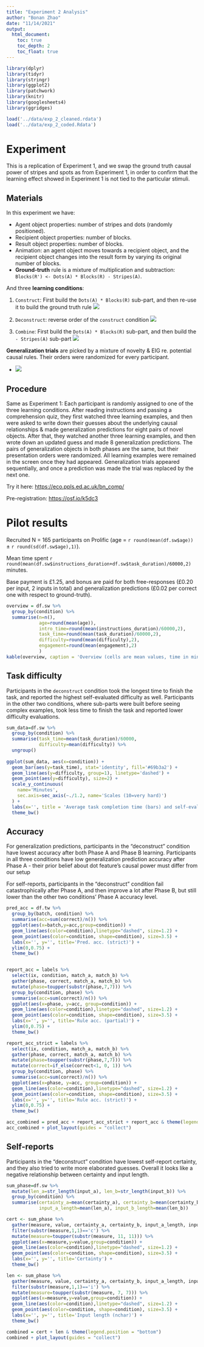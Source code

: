 ```yaml
---
title: "Experiment 2 Analysis"
author: "Bonan Zhao"
date: "11/14/2021"
output: 
  html_document:
    toc: true
    toc_depth: 2
    toc_float: true
---
```


```r
library(dplyr)
library(tidyr)
library(stringr)
library(ggplot2)
library(patchwork)
library(knitr)
library(googlesheets4)
library(ggridges)
```

```r
load('../data/exp_2_cleaned.rdata')
load('../data/exp_2_coded.Rdata')
```

# Experiment

This is a replication of Experiment 1, and we swap the ground truth causal power of stripes and spots as from Experiment 1, in order to confirm that the learning effect showed in Experiment 1 is not tied to the particular stimuli.

## Materials

In this experiment we have:

- Agent object properties: number of stripes and dots (randomly positioned).
- Recipient object properties: number of blocks.
- Result object properties: number of blocks.
- Animation: an agent object moves towards a recipient object, and the recipient object changes into the result form by varying its original number of blocks.
- **Ground-truth** rule is a mixture of multiplication and subtraction: `Blocks(R') <- Dots(A) * Blocks(R) - Stripes(A)`.

And three **learning conditions**:

1. `Construct`: First build the `Dots(A) * Blocks(R)` sub-part, and then re-use it to build the ground truth rule
  ![](../figs/exp_2/construct.png)
  
2. `Deconstruct`: reverse order of the `construct` condition
  ![](../figs/exp_2/decon.png)
  
3. `Combine`: First build the `Dots(A) * Blocks(R)` sub-part, and then build the `- Stripes(A)` sub-part
  ![](../figs/exp_2/combine.png)
  

**Generalization trials** are picked by a mixture of novelty & EIG re. potential causal rules.
Their orders were randomized for every participant.

* ![](../figs/exp_2/gen_trials.png)

  
## Procedure

Same as Experiment 1: Each participant is randomly assigned to one of the three learning conditions. After reading instructions and passing a comprehension quiz, they first watched three learning examples, and then were asked to write down their guesses about the underlying causal relationships & made generalization predictions for eight pairs of novel objects. 
After that, they watched another three learning examples, and then wrote down an updated guess and made 8 generalization predictions. 
The pairs of generalization objects in both phases are the same, but their presentation orders were randomized.
All learning examples were remained in the screen once they had appeared.
Generalization trials appeared sequentially, and once a prediction was made the trial was replaced by the next one.

Try it here: <https://eco.ppls.ed.ac.uk/bn_comp/>

Pre-registration: <https://osf.io/k5dc3>


# Pilot results


Recruited N = 165 participants on Prolific (age = `r round(mean(df.sw$age))` ± `r round(sd(df.sw$age),1)`). 

Mean time spent `r round(mean(df.sw$instructions_duration+df.sw$task_duration)/60000,2)` minutes.

Base payment is £1.25, 
and bonus are paid for both free-responses (£0.20 per input, 2 inputs in total) and generalization predictions (£0.02 per correct one with respect to ground-truth).


```r
overview = df.sw %>% 
  group_by(condition) %>%
  summarise(n=n(), 
            age=round(mean(age)),
            intro_time=round(mean(instructions_duration)/60000,2),
            task_time=round(mean(task_duration)/60000,2), 
            difficulty=round(mean(difficulty),2),
            engagement=round(mean(engagement),2)
            )
kable(overview, caption = 'Overview (cells are mean values, time in minutes, difficulty & engagement scales are 1-10)')
```



## Task difficulty

Participants in the `deconstruct` condition took the longest time to finish the task, and reported the highest self-evaluated difficulty as well. Participants in the other two conditions, where sub-parts were built before seeing complex examples, took less time to finish the task and reported lower difficulty evaluations.


```r
sum_data=df.sw %>% 
  group_by(condition) %>%
  summarise(task_time=mean(task_duration)/60000, 
            difficulty=mean(difficulty)) %>%
  ungroup()
  
ggplot(sum_data, aes(x=condition)) +
  geom_bar(aes(y=task_time), stat='identity', fill='#69b3a2') +
  geom_line(aes(y=difficulty, group=1), linetype='dashed') +
  geom_point(aes(y=difficulty), size=2) +
  scale_y_continuous(
    name='Minutes',
    sec.axis=sec_axis(~./1.2, name='Scales (10=very hard)')
  ) +
  labs(x='', title = 'Average task completion time (bars) and self-evaluated difficulty (dots)') +
  theme_bw()

```


## Accuracy

For generalization predictions, participants in the "deconstruct" condition have lowest accuracy after both Phase A and Phase B learning. 
Participants in all three conditions have low generalization prediction accuracy after Phase A - their prior belief about dot feature's causal power must differ from our setup

For self-reports, participants in the "deconstruct" condition fail catastrophically after Phase A, and then improve a lot after Phase B, but still lower than the other two conditions' Phase A accuracy level.


```r
pred_acc = df.tw %>%
  group_by(batch, condition) %>%
  summarise(acc=sum(correct)/n()) %>%
  ggplot(aes(x=batch,y=acc,group=condition)) +
  geom_line(aes(color=condition),linetype="dashed", size=1.2) +
  geom_point(aes(color=condition, shape=condition), size=3.5) +
  labs(x='', y='', title='Pred. acc. (strict)') +
  ylim(0,0.75) +
  theme_bw()


report_acc = labels %>%
  select(ix, condition, match_a, match_b) %>%
  gather(phase, correct, match_a, match_b) %>%
  mutate(phase=toupper(substr(phase,7,7))) %>%
  group_by(condition, phase) %>%
  summarise(acc=sum(correct)/n()) %>%
  ggplot(aes(x=phase, y=acc, group=condition)) +
  geom_line(aes(color=condition),linetype="dashed", size=1.2) +
  geom_point(aes(color=condition, shape=condition), size=3.5) +
  labs(x='', y='', title='Rule acc. (partial)') +
  ylim(0,0.75) +
  theme_bw()

report_acc_strict = labels %>%
  select(ix, condition, match_a, match_b) %>%
  gather(phase, correct, match_a, match_b) %>%
  mutate(phase=toupper(substr(phase,7,7))) %>%
  mutate(correct=if_else(correct<1, 0, 1)) %>%
  group_by(condition, phase) %>%
  summarise(acc=sum(correct)/n()) %>%
  ggplot(aes(x=phase, y=acc, group=condition)) +
  geom_line(aes(color=condition),linetype="dashed", size=1.2) +
  geom_point(aes(color=condition, shape=condition), size=3.5) +
  labs(x='', y='', title='Rule acc. (strict)') +
  ylim(0,0.75) +
  theme_bw()

acc_combined = pred_acc + report_acc_strict + report_acc & theme(legend.position = "bottom")
acc_combined + plot_layout(guides = "collect")

```

<!-- After Phase A, participants in the "combine" and "construct" conditions seem to apply the multiplication rule in generalization - but not always. -->

<!-- ```{r mult, echo=FALSE, message=FALSE} -->
<!-- phase_a_acc = df.tw %>% -->
<!--   filter(batch=='A') %>% -->
<!--   mutate(stripe_bias=if_else(stripe==0, 1, stripe)) %>% -->
<!--   mutate(mult_acc=(prediction==stripe*block), biased_acc=(prediction==stripe_bias*block)) %>% -->
<!--   group_by(batch, condition) %>% -->
<!--   summarise(strict=sum(correct)/n(), mult=sum(mult_acc)/n(), biased=sum(biased_acc)/n()) %>% -->
<!--   gather(acc_type, value, strict, mult) %>% # biased -->
<!--   ggplot(aes(x=condition,y=value,fill=acc_type)) + -->
<!--   geom_bar(stat='identity', position='dodge') + -->
<!--   labs(x='', y='', title='Prediction accuracy after Phase A') + -->
<!--   theme_bw() -->
<!-- ``` -->


## Self-reports

Participants in the "deconstruct" condition have lowest self-report certainty, and they also tried to write more elaborated guesses. Overall it looks like a negative relationship between certainty and input length.

```r
sum_phase=df.sw %>%
  mutate(len_a=str_length(input_a), len_b=str_length(input_b)) %>%
  group_by(condition) %>%
  summarise(certainty_a=mean(certainty_a), certainty_b=mean(certainty_b),
            input_a_length=mean(len_a), input_b_length=mean(len_b))

cert <- sum_phase %>%
  gather(measure, value, certainty_a, certainty_b, input_a_length, input_b_length) %>%
  filter(substr(measure,1,1)=='c') %>%
  mutate(measure=toupper(substr(measure, 11, 11))) %>%
  ggplot(aes(x=measure,y=value,group=condition)) +
  geom_line(aes(color=condition),linetype="dashed", size=1.2) +
  geom_point(aes(color=condition, shape=condition), size=3.5) +
  labs(x='', y='', title='Certainty') +
  theme_bw()

len <- sum_phase %>%
  gather(measure, value, certainty_a, certainty_b, input_a_length, input_b_length) %>%
  filter(substr(measure,1,1)=='i') %>%
  mutate(measure=toupper(substr(measure, 7, 7))) %>%
  ggplot(aes(x=measure,y=value,group=condition)) +
  geom_line(aes(color=condition),linetype="dashed", size=1.2) +
  geom_point(aes(color=condition, shape=condition), size=3.5) +
  labs(x='', y='', title='Input length (nchar)') +
  theme_bw()

combined = cert + len & theme(legend.position = "bottom")
combined + plot_layout(guides = "collect")

```  
  

<!-- ## Labels -->

<!-- ![](../figs/exp_1/label_changes.png) -->


<!-- # Model preds -->


<!-- ```{r preds, echo=FALSE, message=FALSE, warning=FALSE, fig.width=8, fig.height=6} -->

<!-- answers = df.tw %>% -->
<!--   group_by(trial) %>% -->
<!--   summarise(stripe=max(stripe), dot=max(dot), block=max(block)) %>% -->
<!--   mutate(gtruth=stripe*block-dot) %>% -->
<!--   mutate(prediction=if_else(gtruth<0, 0, gtruth)) %>% -->
<!--   mutate(trial=as.factor(as.character(trial))) -->

<!-- answers$batch='A' -->
<!-- aa = answers -->
<!-- bb = aa -->
<!-- bb$batch = 'B' -->
<!-- answers = rbind(aa, bb) -->



<!-- model.preds = data.frame(condition=character(0), phase=character(0), trial=numeric(0), prediction=numeric(0), value=numeric(0)) -->
<!-- for (cond in c('construct', 'combine', 'decon')) { -->
<!--   for (ph in c('a', 'b')) { -->
<!--     preds = read.csv(paste0('../data/model_preds/exp_1/', cond, '_preds_', ph, '.csv')) -->
<!--     preds_fmt = preds %>% -->
<!--       select(terms, starts_with('prob')) %>% -->
<!--       gather(trial, value, starts_with('prob')) %>% -->
<!--       mutate( -->
<!--         condition=cond, -->
<!--         terms=terms, -->
<!--         trial=as.numeric(substr(trial, 6, nchar(trial))), -->
<!--         batch=toupper(ph)) %>% -->
<!--       select(condition, batch, trial, prediction=terms, value) -->
<!--     model.preds = rbind(model.preds, preds_fmt) -->
<!--   } -->
<!-- } -->
<!-- model.preds = model.preds %>% mutate(trial=as.factor(as.character(trial)))  -->



<!-- df.tw %>% -->
<!--   mutate(trial=as.factor(as.character(trial))) %>% -->
<!--   ggplot( aes(y=trial, x=prediction, fill=trial)) + -->
<!--   geom_density_ridges(alpha=0.6, stat="binline", bins=20, scale=0.95) + -->
<!--   geom_point(data=answers) + -->
<!--   geom_density_ridges(data=model.preds, aes(height=value), stat="identity", alpha=0.4, scale=0.95) + -->
<!--   scale_x_discrete(limits=c(0,seq(max(df.tw$prediction)))) + -->
<!--   scale_y_discrete(limits=rev) + -->
<!--   facet_grid(batch~condition) + -->
<!--   theme_bw() + -->
<!--   theme(legend.position = 'none') -->

<!-- ``` -->















  